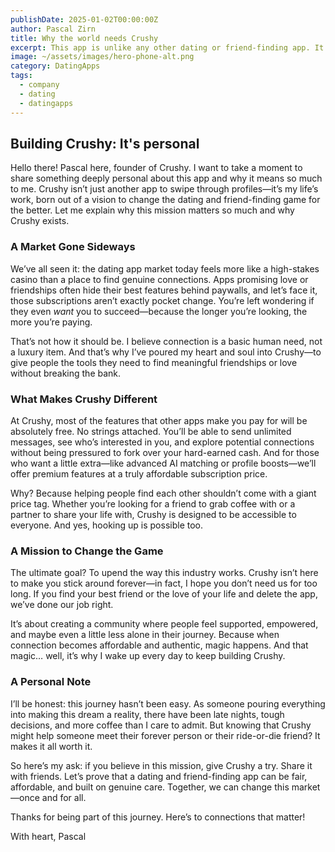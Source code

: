 ```yaml
---
publishDate: 2025-01-02T00:00:00Z
author: Pascal Zirn
title: Why the world needs Crushy
excerpt: This app is unlike any other dating or friend-finding app. It's a game changer. And here's why.
image: ~/assets/images/hero-phone-alt.png
category: DatingApps
tags:
  - company
  - dating
  - datingapps
---
```




## Building Crushy: It's personal

Hello there! Pascal here, founder of Crushy. I want to take a moment to share something deeply personal about this app and why it means so much to me. Crushy isn’t just another app to swipe through profiles—it’s my life’s work, born out of a vision to change the dating and friend-finding game for the better. Let me explain why this mission matters so much and why Crushy exists.

### A Market Gone Sideways

We’ve all seen it: the dating app market today feels more like a high-stakes casino than a place to find genuine connections. Apps promising love or friendships often hide their best features behind paywalls, and let’s face it, those subscriptions aren’t exactly pocket change. You’re left wondering if they even *want* you to succeed—because the longer you’re looking, the more you’re paying.

That’s not how it should be. I believe connection is a basic human need, not a luxury item. And that’s why I’ve poured my heart and soul into Crushy—to give people the tools they need to find meaningful friendships or love without breaking the bank.

### What Makes Crushy Different

At Crushy, most of the features that other apps make you pay for will be absolutely free. No strings attached. You’ll be able to send unlimited messages, see who’s interested in you, and explore potential connections without being pressured to fork over your hard-earned cash. And for those who want a little extra—like advanced AI matching or profile boosts—we’ll offer premium features at a truly affordable subscription price.

Why? Because helping people find each other shouldn’t come with a giant price tag. Whether you’re looking for a friend to grab coffee with or a partner to share your life with, Crushy is designed to be accessible to everyone. And yes, hooking up is possible too.

### A Mission to Change the Game

The ultimate goal? To upend the way this industry works. Crushy isn’t here to make you stick around forever—in fact, I hope you don’t need us for too long. If you find your best friend or the love of your life and delete the app, we’ve done our job right.

It’s about creating a community where people feel supported, empowered, and maybe even a little less alone in their journey. Because when connection becomes affordable and authentic, magic happens. And that magic… well, it’s why I wake up every day to keep building Crushy.

### A Personal Note

I’ll be honest: this journey hasn’t been easy. As someone pouring everything into making this dream a reality, there have been late nights, tough decisions, and more coffee than I care to admit. But knowing that Crushy might help someone meet their forever person or their ride-or-die friend? It makes it all worth it.

So here’s my ask: if you believe in this mission, give Crushy a try. Share it with friends. Let’s prove that a dating and friend-finding app can be fair, affordable, and built on genuine care. Together, we can change this market—once and for all.

Thanks for being part of this journey. Here’s to connections that matter!

With heart,
Pascal

